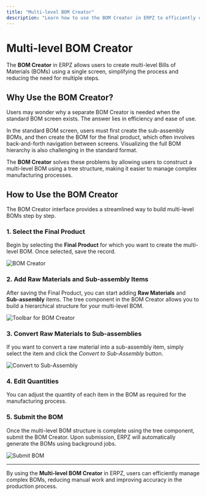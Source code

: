 ```yaml
---
title: "Multi-level BOM Creator"
description: "Learn how to use the BOM Creator in ERPZ to efficiently create multi-level BOMs in a single interface."
---
```


# Multi-level BOM Creator

The **BOM Creator** in ERPZ allows users to create multi-level Bills of Materials (BOMs) using a single screen, simplifying the process and reducing the need for multiple steps.

## Why Use the BOM Creator?

Users may wonder why a separate BOM Creator is needed when the standard BOM screen exists. The answer lies in efficiency and ease of use. 

In the standard BOM screen, users must first create the sub-assembly BOMs, and then create the BOM for the final product, which often involves back-and-forth navigation between screens. Visualizing the full BOM hierarchy is also challenging in the standard format.

The **BOM Creator** solves these problems by allowing users to construct a multi-level BOM using a tree structure, making it easier to manage complex manufacturing processes.

## How to Use the BOM Creator

The BOM Creator interface provides a streamlined way to build multi-level BOMs step by step.

### 1. Select the Final Product

Begin by selecting the **Final Product** for which you want to create the multi-level BOM. Once selected, save the record.

![BOM Creator]()

### 2. Add Raw Materials and Sub-assembly Items

After saving the Final Product, you can start adding **Raw Materials** and **Sub-assembly** items. The tree component in the BOM Creator allows you to build a hierarchical structure for your multi-level BOM.

![Toolbar for BOM Creator]()

### 3. Convert Raw Materials to Sub-assemblies

If you want to convert a raw material into a sub-assembly item, simply select the item and click the *Convert to Sub-Assembly* button.

![Convert to Sub-Assembly]()

### 4. Edit Quantities

You can adjust the quantity of each item in the BOM as required for the manufacturing process.

### 5. Submit the BOM

Once the multi-level BOM structure is complete using the tree component, submit the BOM Creator. Upon submission, ERPZ will automatically generate the BOMs using background jobs.

![Submit BOM]()

---

By using the **Multi-level BOM Creator** in ERPZ, users can efficiently manage complex BOMs, reducing manual work and improving accuracy in the production process.

